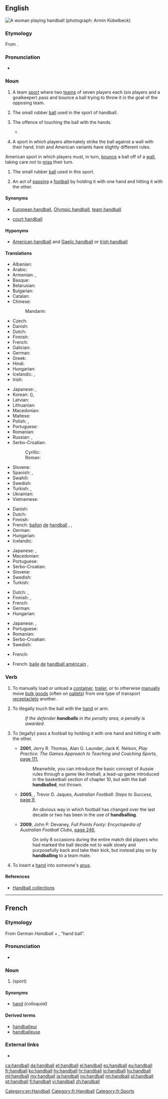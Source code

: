 {{also|Handball}}
==English==
[[File:Mara Friton Handball.jpg|right|thumb|A woman playing handball<br>(photograph: Armin Kübelbeck)]]
{{wikipedia}}

===Etymology===
From {{compound|hand|ball|lang=en}}.

===Pronunciation===
* {{audio|en-us-handball.ogg|Audio (US)|lang=en}}

===Noun===
{{en-noun|~}}

# {{label|en|uncountable}} A team [[sport]] where two [[teams]] of seven players each (six players and a goalkeeper) pass and bounce a ball trying to throw it in the goal of the opposing team.
# {{label|en|countable}} The small rubber [[ball]] used in the sport of handball.
# {{label|en|countable|soccer}} The offence of touching the ball with the hands.
#* {{quote-journal
|date=October 29, 2011
|author=Neil Johnston
|title=Norwich 3 - 3 Blackburn
|work=BBC Sport
|url=http://news.bbc.co.uk/sport2/hi/football/15413656.stm
|page=
|passage=It was a dramatic finish to an absorbing, fast-paced game but Blackburn will be deeply unhappy with referee Anthony Taylor as Nzonzi's '''handball''' was harsh.}}
# {{label|en|uncountable|US|Ireland}} A sport in which players alternately strike the ball against a wall with their hand. Irish and American variants have slightly different rules.
American sport in which players must, in turn, [[bounce]] a ball off of a [[wall]], taking care not to [[miss]] their turn.
# {{label|en|countable|US}} The small rubber [[ball]] used in this sport.
# {{label|en|countable|Australian Rules Football}} An act of [[passing]] a [[football]] by holding it with one hand and hitting it with the other.

====Synonyms====
* {{sense|team sport involving throwing a ball into a goal}} [[European handball]], [[Olympic handball]], [[team handball]]
* {{sense|sport involving bouncing a ball off a wall}} [[court handball]]

====Hyponyms====
* {{sense|court handball}} [[American handball]] and [[Gaelic handball]] or [[Irish handball]]

====Translations====
{{trans-top|team sport}}
* Albanian: {{t+|sq|hendboll|m}}
* Arabic: {{t|ar|كُرَة يَد|f|tr=kurat yad}}
* Armenian: {{t|hy|հանդբոլ}}, {{t+|hy|ձեռնագնդակ}}
* Basque: {{t|eu|eskubaloi}}
* Belarusian: {{t|be|гандбол|m|tr=handból|sc=Cyrl}}
* Bulgarian: {{t+|bg|хандбал|m|tr=handbal|sc=Cyrl}}
* Catalan: {{t+|ca|handbol|m}}
* Chinese:
*: Mandarin: {{t+|cmn|手球|tr=shǒuqiú|sc=Hani}}
* Czech: {{t+|cs|házená|f}}
* Danish: {{t+|da|håndbold}}
* Dutch: {{t+|nl|handbal|n}}
* Finnish: {{t+|fi|käsipallo}}
* French: {{t+|fr|handball|m}}
* Galician: {{t|gl|balonmán|m}}
* German: {{t+|de|Handball|m}}
* Greek: {{t+|el|χειροσφαίριση|f}}
* Hindi: {{t|hi|हेन्डबोल|tr=hēnḍbōl|sc=Deva}}
* Hungarian: {{t+|hu|kézilabda}}
* Icelandic: {{t+|is|handbolti|m}}, {{t+|is|handknattleikur|m}}
* Irish: {{t+|ga|láimhe|m}}
{{trans-mid}}
* Japanese: {{t+|ja|ハンドボール|tr=handobōru|sc=Jpan}}, {{t+|ja|送球|tr=そうきゅう, sōkyū|sc=Jpan}}
* Korean: {{t+|ko|송구|sc=Kore}} ({{t|ko|送球|sc=Kore}}), {{t+|ko|핸드볼|sc=Kore}}
* Latvian: {{t|lv|rokasbumba|f}}
* Lithuanian: {{t|lt|rankinis|m}}
* Macedonian: {{t|mk|ракомет|m|tr=rákomet}}
* Maltese: {{t|mt|ħendbol}}
* Polish: {{t+|pl|piłka ręczna|f}}, {{t+|pl|szczypiorniak|m}}
* Portuguese: {{t+|pt|andebol}}
* Romanian: {{t+|ro|handbal|n}}
* Russian: {{t+|ru|гандбо́л|m}}, {{t+|ru|ручно́й мяч|m}}
* Serbo-Croatian:
*: Cyrillic: {{t|sh|рукомет|m}}
*: Roman: {{t+|sh|rukomet|m}}
* Slovene: {{t+|sl|rokomet|m}}
* Spanish: {{t|es|balonmano|m}}, {{t+|es|handball}}
* Swahili: {{t+|sw|mpira}}
* Swedish: {{t+|sv|handboll|c}}
* Turkish: {{t+|tr|hentbol}}, {{t+|tr|el topu}}
* Ukrainian: {{t|uk|гандбол|m|tr=handból|sc=Cyrl}}
* Vietnamese: {{t|vi|banh để liệng}}
{{trans-bottom}}

{{trans-top|ball in team sport}}
* Danish: {{t+|da|håndbold|c}}
* Dutch: {{t+|nl|handbal|m}}
* Finnish: {{t+|fi|käsipallo}}
* French: [[ballon]] [[de]] [[handball]] {{g|m}}, {{t+|fr|ballon|m}}, {{t+|fr|balle|f}}
* German: {{t+|de|Handball|m}}
* Hungarian: {{t+|hu|kézilabda}}
* Icelandic: {{t+|is|handbolti|m}}
{{trans-mid}}
* Japanese: {{t+|ja|ハンドボール|tr=handobōru}}, {{t+|ja|送球|tr=そうきゅう, sōkyū}}
* Macedonian: {{t|mk|ракометна топка|f|tr=rakométna tópka}}
* Portuguese: {{t|pt|[[bola]] [[de]] [[andebol]]|f}}
* Serbo-Croatian: {{t|sh|rukometna lopta|f}}
* Slovene: {{t|sl|rokometna žoga|f}}
* Swedish: {{t+|sv|handboll|c}}
* Turkish: {{t|tr|hentbol topu}}
{{trans-bottom}}

{{trans-top|football offence}}
* Dutch: {{t+|nl|hands|n}}, {{t|nl|handsbal|m}}
* Finnish: {{t|fi|käsikosketus}}, {{t+|fi|käsi}}
* French: {{t+|fr|main|f}}
* German: {{t+|de|Handspiel|n}}
* Hungarian: {{t+|hu|kezezés}}
{{trans-mid}}
* Japanese: {{t+|ja|ハンド|tr=hando}}, {{t|ja|ハンドリング|tr=handoringu}}
* Portuguese: {{t+|pt|toque|m}}
* Romanian: {{t+|ro|henț|n}}
* Serbo-Croatian: {{t|sh|igranje rukom|n}}
* Swedish: {{t+|sv|hands|c}}
{{trans-bottom}}

{{trans-top|American: sport}}
* French: {{t|fr|handball américain|m}}
{{trans-mid}}
{{trans-bottom}}

{{trans-top|American: ball}}
* French: [[balle]] [[de]] [[handball américain]] {{g|f}}, {{t+|fr|balle|f}}
{{trans-mid}}
{{trans-bottom}}

===Verb===
{{en-verb}}

# To manually load or unload a [[container]], [[trailer]], or to otherwise [[manually]] move [[bulk goods]] (often on [[pallets]]) from one type of transport [[receptacle]]to another.
# {{label|en|soccer}} To illegally touch the ball with the [[hand]] or arm.
#: ''If the defender '''handballs''' in the penalty area, a penalty is awarded.''
# {{label|en|Australian Rules Football}} To (legally) pass a football by holding it with one hand and hitting it with the other.
#* '''2001''', Jerry R. Thomas, Alan G. Launder, Jack K. Nelson, ''Play Practice: The Games Approach to Teaching and Coaching Sports'', [http://books.google.com.au/books?id=g1T3SFR6cU8C&pg=PA111&dq=%22handballed%22|%22handballing%22+australian+OR+rules+OR+afl+-intitle:%22%22+-inauthor:%22%22&hl=en&sa=X&ei=kcd1T_jHGcWiiAfCocnuDg&redir_esc=y#v=onepage&q=%22handballed%22|%22handballing%22%20australian%20OR%20rules%20OR%20afl%20-intitle%3A%22%22%20-inauthor%3A%22%22&f=false page 111],
#*: Meanwhile, you can introduce the basic concept of Aussie rules through a game like lineball, a lead-up game introduced in the basketball section of chapter 10, but with the ball '''handballed''', not thrown.
#* '''2005''', {{w|Andrew McLeod}}, Trevor D. Jaques, ''Australian Football: Steps to Success'', [http://books.google.com.au/books?id=av8cdbCw2G8C&pg=PA9&dq=%22handballed%22|%22handballing%22+australian+OR+rules+OR+afl+-intitle:%22%22+-inauthor:%22%22&hl=en&sa=X&ei=kcd1T_jHGcWiiAfCocnuDg&redir_esc=y#v=onepage&q=%22handballed%22|%22handballing%22%20australian%20OR%20rules%20OR%20afl%20-intitle%3A%22%22%20-inauthor%3A%22%22&f=false page 9],
#*: An obvious way in which football has changed over the last decade or two has been in the use of '''handballing'''.
#* '''2009''', John P. Devaney, ''Full Points Footy: Encyclopedia of Australian Football Clubs'', [http://books.google.com.au/books?id=bhgR0V0C4dYC&pg=PA246&dq=%22handballed%22|%22handballing%22+australian+OR+rules+OR+afl+-intitle:%22%22+-inauthor:%22%22&hl=en&sa=X&ei=2st1T9PQEI2TiAfBron0Dg&redir_esc=y#v=onepage&q&f=false page 246],
#*: On only 8 occasions during the entire match did players who had marked the ball decide not to walk slowly and purposefully back and take their kick, but instead play on by '''handballing''' to a team mate.
# {{label|en|sexuality|slang}} To insert a [[hand]] into someone's [[anus]].

====References====
* [http://www.woodsiderecycling.co.uk/cardboard_recycling/handball_collections/ Handball collections]

[[Category:en:Handball]]

----

==French==

===Etymology===
From German ''Handball'' {{m|de|Hand||hand}} + {{m|de|Ball||ball}}, “hand ball”.

===Pronunciation===
* {{IPA|/ɑ̃dbal/|lang=fr}}

===Noun===
{{fr-noun|m}}

# {{l|en|handball}} (sport)

====Synonyms====
* [[hand#French|hand]] ''(colloquial)''

====Derived terms====
* [[handballeur]]
* [[handballeuse]]

===External links===
* {{R:TLFi}}

[[Category:fr:Handball]]
[[Category:fr:Sports]]

[[ca:handball]]
[[da:handball]]
[[et:handball]]
[[el:handball]]
[[es:handball]]
[[eu:handball]]
[[fr:handball]]
[[ko:handball]]
[[hy:handball]]
[[hr:handball]]
[[io:handball]]
[[hu:handball]]
[[ml:handball]]
[[my:handball]]
[[ja:handball]]
[[no:handball]]
[[nn:handball]]
[[pl:handball]]
[[pt:handball]]
[[fi:handball]]
[[vi:handball]]
[[zh:handball]]